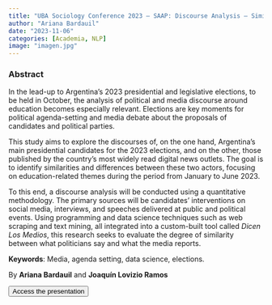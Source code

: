 ```yaml
---
title: "UBA Sociology Conference 2023 – SAAP: Discourse Analysis — Similarities and Differences in Education-Related Narratives Between Presidential Candidates and Digital News Outlets in Argentina (April 2022 – April 2023)"
author: "Ariana Bardauil"
date: "2023-11-06"
categories: [Academia, NLP]
image: "imagen.jpg"
---
```


### Abstract

In the lead-up to Argentina’s 2023 presidential and legislative elections, to be held in October, the analysis of political and media discourse around education becomes especially relevant. Elections are key moments for political agenda-setting and media debate about the proposals of candidates and political parties.

This study aims to explore the discourses of, on the one hand, Argentina's main presidential candidates for the 2023 elections, and on the other, those published by the country’s most widely read digital news outlets. The goal is to identify similarities and differences between these two actors, focusing on education-related themes during the period from January to June 2023.

To this end, a discourse analysis will be conducted using a quantitative methodology. The primary sources will be candidates' interventions on social media, interviews, and speeches delivered at public and political events. Using programming and data science techniques such as web scraping and text mining, all integrated into a custom-built tool called *Dicen Los Medios*, this research seeks to evaluate the degree of similarity between what politicians say and what the media reports.

**Keywords**: Media, agenda setting, data science, elections.

By **Ariana Bardauil** and **Joaquín Lovizio Ramos**

<a href="https://drive.google.com/file/d/1-e3VCklhHFr3tV4Rjhly679dOo7jBJzF/view?usp=sharing"> 
  <button type="button" class="btn btn-primary float-end btn-sm">Access the presentation</button>
</a>

<br>

